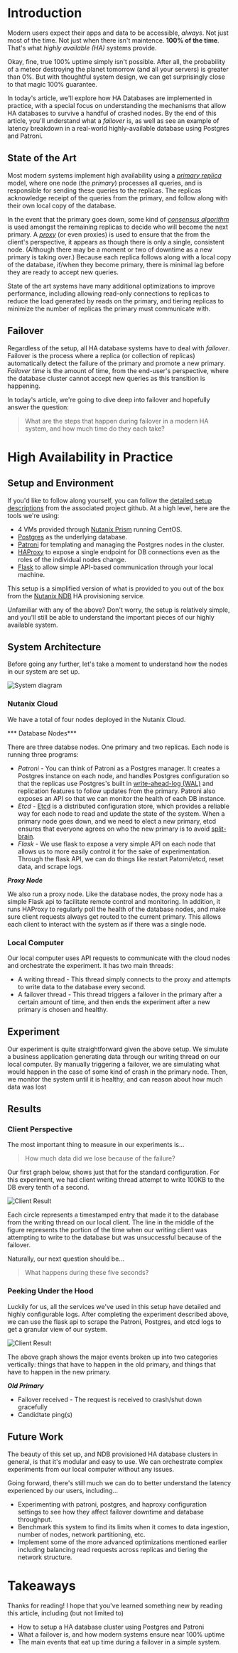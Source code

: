 
# Introduction

Modern users expect their apps and data to be accessible, _always_. Not just most of the time. Not just when there isn't maintence. __100% of the time__. That's what _highly available (HA)_ systems provide.

Okay, fine, true 100% uptime simply isn't possible. After all, the probability of a meteor destroying the planet tomorrow (and all your servers) is greater than 0%. But with thoughtful system design, we can get surprisingly close to that magic 100% guarantee.

In today's article, we'll explore how HA Databases are implemented in practice, with a special focus on understanding the mechanisms that allow HA databases to survive a handful of crashed nodes. By the end of this article, you'll understand what a _failover_ is, as well as see an example of latency breakdown in a real-world highly-available database using Postgres and Patroni. 

## State of the Art

Most modern systems implement high availability using a [_primary replica_](https://www.cs.cornell.edu/fbs/publications/DSbook.c8.pdf) model, where one node (the _primary_) processes all queries, and is responsible for sending these queries to the replicas. The replicas acknowledge receipt of the queries from the primary, and follow along with their own local copy of the database.

In the event that the primary goes down, some kind of [_consensus algorithm_](https://en.wikipedia.org/wiki/Consensus_(computer_science)) is used amongst the remaining replicas to decide who will become the next primary. A [_proxy_](https://en.wikipedia.org/wiki/Proxy_server) (or even proxies) is used to ensure that the from the client's perspective, it appears as though there is only a single, consistent node. (Although there may be a moment or two of downtime as a new primary is taking over.) Because each replica follows along with a local copy of the database, if/when they become primary, there is minimal lag before they are ready to accept new queries.    

State of the art systems have many additional optimizations to improve performance, including allowing read-only connections to replicas to reduce the load generated by reads on the primary, and tiering replicas to minimize the number of replicas the primary must communicate with.

## Failover

Regardless of the setup, all HA database systems have to deal with _failover_. Failover is the process where a replica (or collection of replicas) automatically detect the failure of the primary and promote a new primary. _Failover time_ is the amount of time, from the end-user's perspective, where the database cluster cannot accept new queries as this transition is happening. 

In today's article, we're going to dive deep into failover and hopefully answer the question:

> What are the steps that happen during failover in a modern HA system, and how much time do they each take?

# High Availability in Practice

## Setup and Environment

If you'd like to follow along yourself, you can follow the [detailed setup descriptions](https://github.com/mfpekala-nutanix/patroni-experiments/blob/main/docs/setup.md) from the associated project github. At a high level, here are the tools we're using:

- 4 VMs provided through [Nutanix Prism](https://www.nutanix.com/products/prism) running CentOS.
- [Postgres](https://www.postgresql.org/) as the underlying database.
- [Patroni](https://patroni.readthedocs.io/en/latest/) for templating and managing the Postgres nodes in the cluster.
- [HAProxy](https://www.haproxy.org/) to expose a single endpoint for DB connections even as the roles of the individual nodes change.
- [Flask](https://flask.palletsprojects.com/en/2.3.x/) to allow simple API-based communication through your local machine.

This setup is a simplified version of what is provided to you out of the box from the [Nutanix NDB](https://www.nutanix.dev/api_references/ndb/#/8girlyu0d2t1d-nutanix-ndb-api-v0-9) HA provisioning service.

Unfamiliar with any of the above? Don't worry, the setup is relatively simple, and you'll still be able to understand the important pieces of our highly available system.

## System Architecture

Before going any further, let's take a moment to understand how the nodes in our system are set up.

![System diagram](images/SysArch.png)

### Nutanix Cloud

We have a total of four nodes deployed in the Nutanix Cloud.

*** Database Nodes***

There are three databse nodes. One primary and two replicas. Each node is running three programs:

- _Patroni_ - You can think of Patroni as a Postgres manager. It creates a Postgres instance on each node, and handles Postgres configuration so that the replicas use Postgres's built in [write-ahead-log (WAL)](https://www.postgresql.org/docs/current/wal-intro.html) and replication features to follow updates from the primary. Patroni also exposes an API so that we can monitor the health of each DB instance.
- _Etcd_ - [Etcd](https://etcd.io/) is a distributed configuration store, which provides a reliable way for each node to read and update the state of the system. When a primary node goes down, and we need to elect a new primary, etcd ensures that everyone agrees on who the new primary is to avoid [split-brain](https://en.wikipedia.org/wiki/Split-brain_(computing)).
- _Flask_ - We use flask to expose a very simple API on each node that allows us to more easily control it for the sake of experimentation. Through the flask API, we can do things like restart Patorni/etcd, reset data, and scrape logs.

***Proxy Node***

We also run a proxy node. Like the database nodes, the proxy node has a simple Flask api to facilitate remote control and monitoring. In addition, it runs HAProxy to regularly poll the health of the database nodes, and make sure client requests always get routed to the current primary. This allows each client to interact with the system as if there was a single node.

### Local Computer

Our local computer uses API requests to communicate with the cloud nodes and orchestrate the experiment. It has two main threads:

- A writing thread - This thread simply connects to the proxy and attempts to write data to the database every second. 
- A failover thread - This thread triggers a failover in the primary after a certain amount of time, and then ends the experiment after a new primary is chosen and healthy.

## Experiment 

Our experiment is quite straightforward given the above setup. We simulate a business application generating data through our writing thread on our local computer. By manually triggering a failover, we are simulating what would happen in the case of some kind of crash in the primary node. Then, we monitor the system until it is healthy, and can reason about how much data was lost 

## Results

### Client Perspective

The most important thing to measure in our experiments is...
> How much data did we lose because of the failure?

Our first graph below, shows just that for the standard configuration. For this experiment, we had client writing thread attempt to write 100KB to the DB every tenth of a second.

![Client Result](images/ClientPerspective.png)

Each circle represents a timestamped entry that made it to the database from the writing thread on our local client. The line in the middle of the figure represents the portion of the time when our writing client was attempting to write to the database but was unsuccessful because of the failover.

Naturally, our next question should be...
> What happens during these five seconds?

### Peeking Under the Hood

Luckily for us, all the services we've used in this setup have detailed and highly configurable logs. After completing the experiment described above, we can use the flask api to scrape the Patroni, Postgres, and etcd logs to get a granular view of our system.

![Client Result](images/SecondTL.png)

The above graph shows the major events broken up into two categories vertically: things that have to happen in the old primary, and things that have to happen in the new primary.

***Old Primary***

- Failover received - The request is received to crash/shut down gracefully
- Candidtate ping(s)

## Future Work

The beauty of this set up, and NDB provisioned HA database clusters in general, is that it's modular and easy to use. We can orchestrate complex experiments from our local computer without any issues.

Going forward, there's still much we can do to better understand the latency experienced by our users, including...

- Experimenting with patroni, postgres, and haproxy configuration settings to see how they affect failover downtime and database throughput.
- Benchmark this system to find its limits when it comes to data ingestion, number of nodes, network partitioning, etc.
- Implement some of the more advanced optimizations mentioned earlier including balancing read requests across replicas and tiering the network structure.

# Takeaways

Thanks for reading! I hope that you've learned something new by reading this article, including (but not limited to)

- How to setup a HA database cluster using Postgres and Patroni
- What a failover is, and how modern systems ensure near 100% uptime
- The main events that eat up time during a failover in a simple system.







